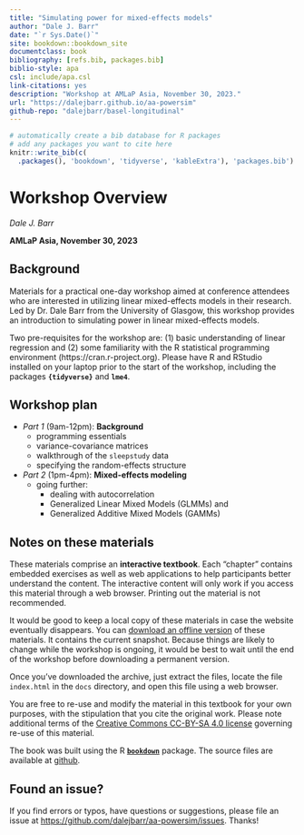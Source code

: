 ```yaml
--- 
title: "Simulating power for mixed-effects models"
author: "Dale J. Barr"
date: "`r Sys.Date()`"
site: bookdown::bookdown_site
documentclass: book
bibliography: [refs.bib, packages.bib]
biblio-style: apa
csl: include/apa.csl
link-citations: yes
description: "Workshop at AMLaP Asia, November 30, 2023."
url: "https://dalejbarr.github.io/aa-powersim"
github-repo: "dalejbarr/basel-longitudinal"
---
```


```r
# automatically create a bib database for R packages
# add any packages you want to cite here
knitr::write_bib(c(
  .packages(), 'bookdown', 'tidyverse', 'kableExtra'), 'packages.bib')

```

# Workshop Overview {-}

*Dale J. Barr*

**AMLaP Asia, November 30, 2023**

## Background {-}

Materials for a practical one-day workshop aimed at conference attendees who are interested in utilizing linear mixed-effects models in their research. Led by Dr. Dale Barr from the University of Glasgow, this workshop provides an introduction to simulating power in linear mixed-effects models.

Two pre-requisites for the workshop are: (1) basic understanding of linear regression and (2) some familiarity with the R statistical programming environment (https://cran.r-project.org). Please have R and RStudio installed on your laptop prior to the start of the workshop, including the packages **`{tidyverse}`** and **`lme4`**. 

## Workshop plan {-}

- *Part 1* (9am-12pm): **Background**
  - programming essentials
  - variance-covariance matrices
  - walkthrough of the `sleepstudy` data
  - specifying the random-effects structure

- *Part 2* (1pm-4pm): **Mixed-effects modeling**
  - going further:
    - dealing with autocorrelation
    - Generalized Linear Mixed Models (GLMMs) and
    - Generalized Additive Mixed Models (GAMMs)

## Notes on these materials {-}

These materials comprise an **interactive textbook**. Each "chapter" contains embedded exercises as well as web applications to help participants better understand the content. The interactive content will only work if you access this material through a web browser. Printing out the material is not recommended. 

It would be good to keep a local copy of these materials in case the website eventually disappears. You can [download an offline version](amlap-asia-power-simulation.zip){target="_download"} of these materials. It contains the current snapshot. Because things are likely to change while the workshop is ongoing, it would be best to wait until the end of the workshop before downloading a permanent version.

Once you've downloaded the archive, just extract the files, locate the file `index.html` in the `docs` directory, and open this file using a web browser.

You are free to re-use and modify the material in this textbook for your own purposes, with the stipulation that you cite the original work. Please note additional terms of the [Creative Commons CC-BY-SA 4.0 license](https://creativecommons.org/licenses/by-sa/4.0/) governing re-use of this material.

The book was built using the R [**`bookdown`**](https://bookdown.org) package. The source files are available at [github](https://github.com/dalejbarr/aa-powersim).

## Found an issue? {-}

If you find errors or typos, have questions or suggestions, please file an issue at <https://github.com/dalejbarr/aa-powersim/issues>. Thanks!

